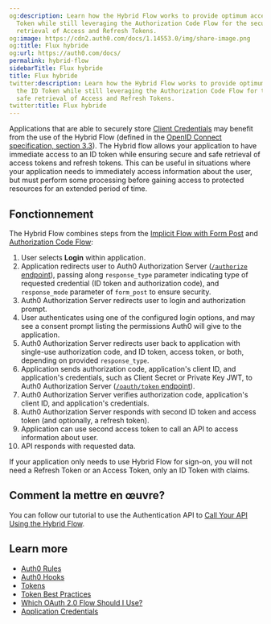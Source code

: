 ```yaml
---
og:description: Learn how the Hybrid Flow works to provide optimum access to the ID
  Token while still leveraging the Authorization Code Flow for the secure and safe
  retrieval of Access and Refresh Tokens.
og:image: https://cdn2.auth0.com/docs/1.14553.0/img/share-image.png
og:title: Flux hybride
og:url: https://auth0.com/docs/
permalink: hybrid-flow
sidebarTitle: Flux hybride
title: Flux hybride
twitter:description: Learn how the Hybrid Flow works to provide optimum access to
  the ID Token while still leveraging the Authorization Code Flow for the secure and
  safe retrieval of Access and Refresh Tokens.
twitter:title: Flux hybride
---
```


Applications that are able to securely store [Client Credentials](/docs/secure/application-credentials) may benefit from the use of the Hybrid Flow (defined in the [OpenID Connect specification, section 3.3](https://openid.net/specs/openid-connect-core-1_0.html#HybridFlowAuth)). The Hybrid flow allows your application to have immediate access to an <Tooltip tip="ID Token: Credential meant for the client itself, rather than for accessing a resource." cta="View Glossary" href="/docs/glossary?term=ID+token">ID token</Tooltip> while ensuring secure and safe retrieval of <Tooltip tip="ID Token: Credential meant for the client itself, rather than for accessing a resource." cta="View Glossary" href="/docs/glossary?term=access+tokens">access tokens</Tooltip> and <Tooltip tip="Access Token: Authorization credential, in the form of an opaque string or JWT, used to access an API." cta="View Glossary" href="/docs/glossary?term=refresh+tokens">refresh tokens</Tooltip>. This can be useful in situations where your application needs to immediately access information about the user, but must perform some processing before gaining access to protected resources for an extended period of time.

## Fonctionnement

The Hybrid Flow combines steps from the [Implicit Flow with Form Post](/docs/get-started/authentication-and-authorization-flow/implicit-flow-with-form-post) and [Authorization Code Flow](/docs/get-started/authentication-and-authorization-flow/authorization-code-flow):

1. User selects **Login** within application.
2. Application redirects user to Auth0 Authorization Server ([`/authorize` endpoint](https://auth0.com/docs/api/authentication#authorization-code-flow)), passing along `response_type` parameter indicating type of requested credential (ID token and authorization code), and `response_mode` parameter of `form_post` to ensure security.
3. Auth0 Authorization Server redirects user to login and authorization prompt.
4. User authenticates using one of the configured login options, and may see a consent prompt listing the permissions Auth0 will give to the application.
5. Auth0 Authorization Server redirects user back to application with single-use authorization code, and ID token, access token, or both, depending on provided `response_type`.
6. Application sends authorization code, application's client ID, and application's credentials, such as Client Secret or Private Key JWT, to Auth0 Authorization Server ([`/oauth/token` endpoint](https://auth0.com/docs/api/authentication?http#authorization-code-flow43)).
7. Auth0 Authorization Server verifies authorization code, application's client ID, and application's credentials.
8. Auth0 Authorization Server responds with second ID token and access token (and optionally, a refresh token).
9. Application can use second access token to call an API to access information about user.
10. API responds with requested data.

<Callout icon="file-lines" color="#0EA5E9" iconType="regular">

If your application only needs to use Hybrid Flow for sign-on, you will not need a Refresh Token or an Access Token, only an ID Token with claims.

</Callout>

## Comment la mettre en œuvre?

You can follow our tutorial to use the Authentication API to [Call Your API Using the Hybrid Flow](/docs/get-started/authentication-and-authorization-flow/hybrid-flow/call-api-hybrid-flow).

## Learn more

* [Auth0 Rules](/docs/customize/rules)
* [Auth0 Hooks](/docs/customize/hooks)
* [Tokens](/docs/secure/tokens)
* [Token Best Practices](/docs/secure/tokens/token-best-practices)
* [Which OAuth 2.0 Flow Should I Use?](/docs/get-started/authentication-and-authorization-flow/which-oauth-2-0-flow-should-i-use)
* [Application Credentials](/docs/secure/application-credentials)
